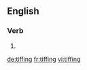 
==English==

===Verb===
{{head|en|present participle}}

# {{present participle of|tiff|lang=en|nocat=1}}

[[de:tiffing]]
[[fr:tiffing]]
[[vi:tiffing]]